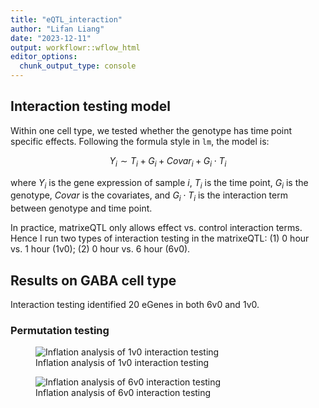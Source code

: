 ```yaml
---
title: "eQTL_interaction"
author: "Lifan Liang"
date: "2023-12-11"
output: workflowr::wflow_html
editor_options:
  chunk_output_type: console
---
```


## Interaction testing model

Within one cell type, we tested whether the genotype has time point specific effects. Following the formula style in `lm`, the model is:

$$
Y_i \sim T_i + G_i + Covar_i + G_i \cdot T_i
$$

where $Y_i$ is the gene expression of sample $i$, $T_i$ is the time point, $G_i$ is the genotype, $Covar$ is the covariates, and $G_i \cdot T_i$ is the interaction term between genotype and time point.

In practice, matrixeQTL only allows effect vs. control interaction terms. Hence I run two types of interaction testing in the matrixeQTL: (1) 0 hour vs. 1 hour (1v0); (2) 0 hour vs. 6 hour (6v0).

## Results on GABA cell type

Interaction testing identified  20 eGenes in both 6v0 and 1v0. 

### Permutation testing

![Inflation analysis of 1v0 interaction testing](assets/GABA1v0_permutation.png)

![Inflation analysis of 6v0 interaction testing](assets/GABA6v0_permutation.png)




